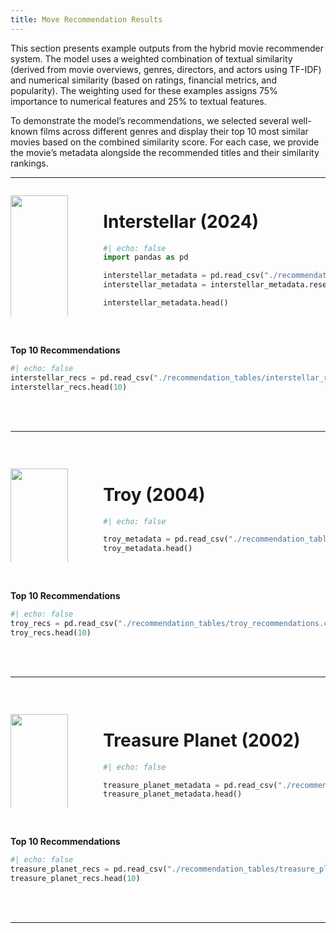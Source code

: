 ```yaml
---
title: Move Recommendation Results
---
```


This section presents example outputs from the hybrid movie recommender system. The model uses a weighted combination of textual similarity (derived from movie overviews, genres, directors, and actors using TF-IDF) and numerical similarity (based on ratings, financial metrics, and popularity). The weighting used for these examples assigns 75% importance to numerical features and 25% to textual features.

To demonstrate the model’s recommendations, we selected several well-known films across different genres and display their top 10 most similar movies based on the combined similarity score. For each case, we provide the movie’s metadata alongside the recommended titles and their similarity rankings.

---

:::{.columns}

::: {.column width="20%"}
![](./img/interstellar.webp){width=100%}
:::

::: {.column width="3%"}
&nbsp;
:::

::: {.column width="77%"}
# Interstellar (2024)

```python
#| echo: false
import pandas as pd 

interstellar_metadata = pd.read_csv("./recommendation_tables/interstellar_metadata.csv", index_col=0)
interstellar_metadata = interstellar_metadata.reset_index(drop = True)

interstellar_metadata.head()
```
:::

:::

<br>

**Top 10 Recommendations**

```python
#| echo: false
interstellar_recs = pd.read_csv("./recommendation_tables/interstellar_recommendations.csv", index_col = 0)
interstellar_recs.head(10)
```

<br><br>

---

<br>

:::{.columns}

::: {.column width="20%"}
![](./img/troy.webp){width=100%}
:::

::: {.column width="3%"}
&nbsp;
:::

::: {.column width="77%"}
# Troy (2004)

```python
#| echo: false

troy_metadata = pd.read_csv("./recommendation_tables/troy_metadata.csv", index_col = 0)
troy_metadata.head()
```
:::

:::

<br>

**Top 10 Recommendations**

```python
#| echo: false
troy_recs = pd.read_csv("./recommendation_tables/troy_recommendations.csv", index_col = 0)
troy_recs.head(10)
```

<br><br>

---

<br>

:::{.columns}

::: {.column width="20%"}
![](./img/treasure_planet.webp){width=100%}
:::

::: {.column width="3%"}
&nbsp;
:::

::: {.column width="77%"}
# Treasure Planet (2002)

```python
#| echo: false

treasure_planet_metadata = pd.read_csv("./recommendation_tables/treasure_planet_metadata.csv", index_col = 0)
treasure_planet_metadata.head()
```
:::

:::

<br>

**Top 10 Recommendations**

```python
#| echo: false
treasure_planet_recs = pd.read_csv("./recommendation_tables/treasure_planet_recommendations.csv", index_col = 0)
treasure_planet_recs.head(10)
```

<br><br>

---
